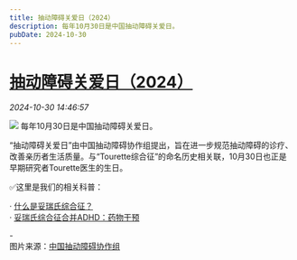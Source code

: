 ```yaml
---
title: 抽动障碍关爱日（2024）
description: 每年10月30日是中国抽动障碍关爱日。
pubDate: 2024-10-30
---
```


# [抽动障碍关爱日（2024）](http://mp.weixin.qq.com/s?__biz=MzIyMzgyMjY5NQ==&mid=2247525740&idx=1&sn=c5e1b77eca69168577b4146d757ae976&chksm=e9e463997acea0040e015965d61d0aedbf0aa7082a6bf26908b86ac75e014019e1d0f6e2357b#rd)



  *2024-10-30 14:46:57*

![](/assets/img/posts/2024-10-30-tic-disorder-day-2024-1.jpeg)
每年10月30日是中国抽动障碍关爱日。  

“抽动障碍关爱日”由中国抽动障碍协作组提出，旨在进一步规范抽动障碍的诊疗、改善亲历者生活质量。与“Tourette综合征”的命名历史相关联，10月30日也正是早期研究者Tourette医生的生日。  

✅这里是我们的相关科普：  

· <a href="http://mp.weixin.qq.com/s?\_\_biz=MzIyMzgyMjY5NQ==&amp;mid=2247521002&amp;idx=1&amp;sn=269a0fbc460e15657c7fd6654b58c47f&amp;chksm=e81a84e2df6d0df46b8a6e2265bb80954e40d122260b59dc06d608c2cbd5ec9a30b2c59dd5d4&amp;scene=21#wechat\_redirect" target="\_blank" data-itemshowtype="0">什么是妥瑞氏综合征？</a>  
· <a href="http://mp.weixin.qq.com/s?\_\_biz=MzIyMzgyMjY5NQ==&amp;mid=2247521017&amp;idx=1&amp;sn=f291b054fff43d7e68b848f09d2d9525&amp;chksm=e81a84f1df6d0de7efff192c61de4360cf9aaee67dac0f3e124f0c103156d8e5d01f1a3ffabc&amp;scene=21#wechat\_redirect" target="\_blank" data-itemshowtype="0">妥瑞氏综合征合并ADHD：药物干预</a>  

\-  
图片来源：<a href="https://mp.weixin.qq.com/s?\_\_biz=Mzg3MTYwMDM3Nw==&amp;mid=2247487598&amp;idx=1&amp;sn=abf84476b92fc7b9876bdd24b03af5e3&amp;scene=21#wechat\_redirect" target="\_blank" data-itemshowtype="0">中国抽动障碍协作组</a>
